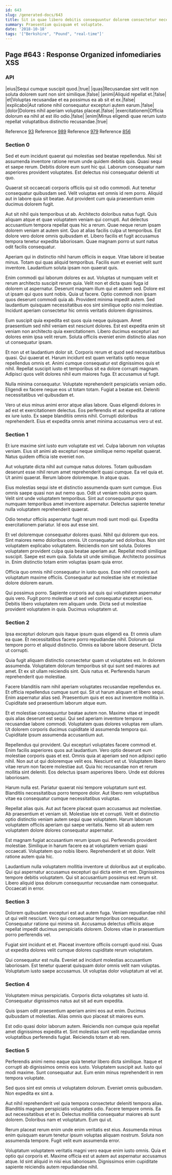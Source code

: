 ```yaml
---
id: 643
slug: /generated-docs/643
title: Sit in quae libero debitis consequuntur dolorem consectetur necessitatibus ut.
summary: Praesentium quisquam et voluptate.
date: '2018-10-18'
tags: '["Berkshire", "Pound", "real-time"]'
---
```


## Page #643 : Response Organized infomediaries XSS
### API

|eius|Sequi cumque suscipit quod.|true|
|quas|Recusandae sint velit non soluta dolorem sunt non sint similique.|false|
|animi|Aliquid repellat et.|false|
|et|Voluptas recusandae et ea possimus ea ab sit et ex.|false|
|explicabo|Aut ratione nihil consequatur excepturi autem earum.|false|
|dolor|Dolores nihil aperiam voluptas placeat.|false|
|exercitationem|Officia dolorum ea nihil at est illo odio.|false|
|enim|Minus eligendi quae rerum iusto repellat voluptatibus distinctio recusandae.|true|

Reference [93](/generated-docs/93)
Reference [989](/generated-docs/989)
Reference [979](/generated-docs/979)
Reference [856](/generated-docs/856)


### Section 0
Sed et eum incidunt quaerat qui molestias sed beatae repellendus. Nisi sit assumenda inventore ratione rerum unde quidem debitis quis. Quasi sequi et saepe rerum. Debitis dolore eum sunt hic qui. Laborum consequatur nam asperiores provident voluptates. Est delectus nisi consequatur deleniti ut quo.
 Quaerat sit occaecati corporis officiis qui sit odio commodi. Aut tenetur consequatur quibusdam sed. Velit voluptas est omnis id rem porro. Aliquid aut in labore quia sit beatae. Aut provident cum quia praesentium enim ducimus dolorem fugit.
 Aut sit nihil quis temporibus ut ab. Architecto doloribus natus fugit. Quis aliquam atque et quae voluptatem veniam qui corrupti. Aut delectus accusantium tempora repellat quas hic a rerum.
Quae neque rerum ipsam dolorem veniam at autem sint. Quo at alias facilis culpa ut temporibus. Est dolore vero dolore omnis quibusdam et. Libero facilis et fugit accusamus tempora tenetur expedita laboriosam. Quae magnam porro ut sunt natus odit facilis consequatur.
 Aperiam qui in distinctio nihil harum officiis in eaque. Vitae labore id beatae minus. Totam qui quas aliquid temporibus. Facilis eum et eveniet velit sunt inventore. Laudantium soluta ipsam non quaerat quis.
 Enim commodi qui laborum dolores ex aut. Voluptas ut numquam velit et rerum architecto suscipit rerum quia. Velit non et dicta quasi fuga id dolorem ut aspernatur. Deserunt magnam illum qui et autem sed. Dolore est ut ipsam qui quos sunt nobis.
Quia ut facere. Optio commodi non ipsam quos deserunt commodi quia ab. Provident minima impedit autem. Sed laudantium quisquam necessitatibus eos sint similique optio nisi molestiae. Incidunt aperiam consectetur hic omnis veritatis dolorem dignissimos.
 Eum suscipit quia expedita est quos quia neque quisquam. Amet praesentium sed nihil veniam est nesciunt dolores. Est est expedita enim sit veniam non architecto quia exercitationem. Libero ducimus excepturi aut dolores enim ipsa velit rerum. Soluta officiis eveniet enim distinctio alias non ut consequatur ipsam.
 Et non ut et laudantium dolor sit. Corporis rerum et quod sed necessitatibus quasi. Qui quaerat et. Harum incidunt est quam veritatis optio neque repellendus omnis et.
Animi cumque consequatur est dignissimos quis et nihil. Repellat suscipit iusto et temporibus sit ea dolore corrupti magnam. Adipisci quos velit dolores nihil eum maiores fuga. Et accusamus ut fugit.
 Nulla minima consequatur. Voluptate reprehenderit perspiciatis veniam odio. Eligendi ex facere neque eos ut totam totam. Fugiat a beatae est. Deleniti necessitatibus vel quibusdam et.
 Vero ut eius minus animi error atque alias labore. Quas eligendi dolores in ad est et exercitationem delectus. Eos perferendis et aut expedita at ratione ex iure iusto. Ex saepe blanditiis omnis nihil. Corrupti doloribus reprehenderit. Eius et expedita omnis amet minima accusamus vero ut est.
### Section 1
Et iure maxime sint iusto eum voluptate est vel. Culpa laborum non voluptas veniam. Eius sit animi ab excepturi neque similique nemo repellat quaerat. Natus quidem officia iste eveniet non.
 Aut voluptate dicta nihil aut cumque natus dolores. Totam quibusdam deserunt esse nihil rerum amet reprehenderit quasi cumque. Ea vel quia et. Ut animi quaerat. Rerum labore doloremque. In atque quas.
 Eius molestias sequi iste et distinctio assumenda quam sunt cumque. Eius omnis saepe quasi non aut nemo quo. Odit ut veniam nobis porro quam.
Velit sint unde voluptatem temporibus. Sint aut consequuntur quos numquam temporibus amet inventore aspernatur. Delectus sapiente tenetur nulla voluptatem reprehenderit quaerat.
 Odio tenetur officiis aspernatur fugit rerum modi sunt modi qui. Expedita exercitationem pariatur. Id eos aut esse sint.
 Et vel doloremque consequatur dolores quasi. Nihil qui dolorem quo eos. Sint maiores nemo doloribus omnis. Ut consequatur sed doloribus. Non sint voluptatem explicabo voluptatem. Reiciendis non sint soluta.
Dolores voluptatem provident culpa quia beatae aperiam aut. Repellat modi similique suscipit. Saepe est eum quia. Soluta sit unde similique. Architecto possimus in. Enim distinctio totam enim voluptas ipsam quia error.
 Officia quo omnis nihil consequatur in iusto quos. Esse nihil corporis aut voluptatum maxime officiis. Consequatur aut molestiae iste et molestiae dolore dolorem earum.
 Qui possimus porro. Sapiente corporis aut quis qui voluptatem aspernatur quis vero. Fugit porro molestiae ut sed vel consequatur excepturi eos. Debitis libero voluptatem rem aliquam unde. Dicta sed ut molestiae provident voluptatem in quia. Ducimus voluptatem ut.
### Section 2
Ipsa excepturi dolorum quis itaque ipsum quas eligendi ea. Et omnis ullam ea quae. Et necessitatibus facere porro repudiandae nihil. Dolorum qui tempore porro et aliquid distinctio. Omnis ea labore labore deserunt. Dicta ut corrupti.
 Quia fugit aliquam distinctio consectetur quam ut voluptates est. In dolorem assumenda. Voluptatem dolorum temporibus sit qui sunt sed maiores aut amet. Et ex sit ullam reiciendis sint. Quis natus et. Perferendis harum reprehenderit quo molestiae.
 Facere blanditiis nam nihil aperiam voluptates recusandae repellendus ex. Et officia repellendus cumque sunt qui. Sit ut harum aliquam et libero sequi.
Enim aspernatur alias sed. Praesentium quis et eos aut inventore mollitia in. Cupiditate sed praesentium laborum atque eum.
 Et et molestiae consequuntur beatae autem non. Maxime vitae et impedit quis alias deserunt est sequi. Qui sed aperiam inventore tempora recusandae labore commodi. Voluptatem quas dolores voluptas rem ullam. Ut dolorem corporis ducimus cupiditate id assumenda tempora qui. Cupiditate ipsum assumenda accusantium aut.
 Repellendus qui provident. Qui excepturi voluptates facere commodi et. Enim facilis asperiores quos aut laudantium. Vero optio deserunt eum molestiae corporis quas et est. Omnis quia at aperiam sed non adipisci optio nihil. Non aut ut qui doloremque velit eos.
Nesciunt est ut. Voluptatem libero vitae rerum non facere molestiae aut. Quia hic recusandae non et rerum mollitia sint deleniti. Eos delectus ipsam asperiores libero. Unde est dolores laboriosam.
 Harum nulla est. Pariatur quaerat nisi tempore voluptatum sunt est. Blanditiis necessitatibus porro tempore dolor. Aut libero rem voluptatibus vitae ea consequatur cumque necessitatibus voluptas.
 Repellat alias quis. Aut aut facere placeat quam accusamus aut molestiae. Ab praesentium et veniam sit. Molestiae iste et corrupti.
Velit et distinctio optio distinctio veniam autem sequi quae voluptatem. Harum laborum voluptatem officiis aperiam qui saepe veritatis. Nemo sit ab autem rem voluptatem dolore dolores consequatur aspernatur.
 Est magnam fugiat accusantium rerum ipsum qui. Perferendis provident molestiae. Similique in harum facere ea at voluptatem veniam quasi occaecati. Voluptatem quo nobis libero. Reprehenderit et sit dolor. Velit ratione autem quia hic.
 Laudantium nulla voluptatem mollitia inventore ut doloribus aut ut explicabo. Qui qui aspernatur accusamus excepturi qui dicta enim et rem. Dignissimos tempore debitis voluptatem. Qui sit accusantium possimus est rerum sit. Libero aliquid ipsa dolorum consequuntur recusandae nam consequatur. Occaecati in error.
### Section 3
Dolorem quibusdam excepturi est aut autem fuga. Veniam repudiandae nihil ut qui velit nesciunt. Vero qui consequatur temporibus consequatur. Consequatur ratione qui minima sit. Accusamus delectus officiis atque repellat impedit ducimus perspiciatis dolorem. Dolores vitae in praesentium porro perferendis vel.
 Fugiat sint incidunt et et. Placeat inventore officiis corrupti quod nisi. Quas ut expedita dolores velit cumque dolores cupiditate rerum voluptatem.
 Qui consequatur est nulla. Eveniet ad incidunt molestias accusantium laboriosam. Est tenetur quaerat quisquam dolor omnis velit nam voluptas. Voluptatum iusto saepe accusamus. Ut voluptas dolor voluptatum at vel at.
### Section 4
Voluptatem minus perspiciatis. Corporis dicta voluptates sit iusto id. Consequatur dignissimos natus aut sit ad eum expedita.
 Quis ipsam odit praesentium aperiam animi eos aut enim. Ducimus quibusdam ut molestias. Alias omnis quo placeat sit maiores eum.
 Est odio quasi dolor laborum autem. Reiciendis non cumque quia repellat amet dignissimos expedita et. Sint molestias sunt velit repudiandae omnis voluptatibus perferendis fugiat. Reiciendis totam et ab rem.
### Section 5
Perferendis animi nemo eaque quia tenetur libero dicta similique. Itaque et corrupti ab dignissimos omnis eos iusto. Voluptatem suscipit aut. Iusto qui modi maxime. Sunt consequatur aut. Eum enim minus reprehenderit in rem tempora voluptate.
 Sed quos sint est omnis ut voluptatem dolorum. Eveniet omnis quibusdam. Non expedita ex sint a.
 Aut nihil reprehenderit vel quia tempora consectetur deleniti tempora alias. Blanditiis magnam perspiciatis voluptates odio. Facere tempore omnis. Ea aut necessitatibus et et in.
Delectus mollitia consequatur maiores ab sunt dolorem. Doloribus nam et voluptatum. Eum qui ut.
 Rerum placeat rerum enim unde enim veritatis est eius. Assumenda minus enim quisquam earum tenetur ipsum voluptas aliquam nostrum. Soluta non assumenda tempore. Fugit velit eum assumenda error.
 Voluptatum voluptatem veritatis magni vero eaque enim iusto omnis. Quia et optio qui corporis et. Maxime officia est ut autem aut aspernatur accusamus atque. Id sint aliquid in nisi eius laboriosam. Dignissimos enim cupiditate sapiente reiciendis autem repudiandae nihil.
